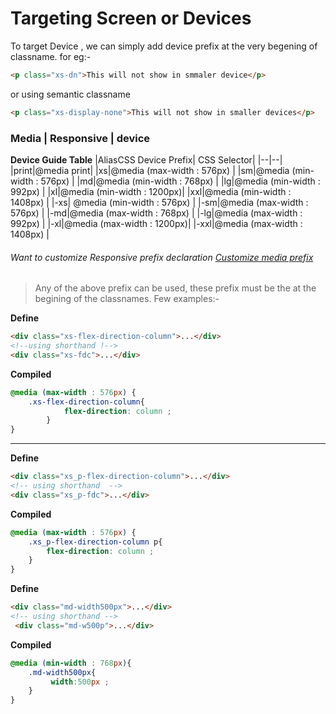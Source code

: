 # Targeting Screen or Devices

To target Device  , we can simply add device prefix at the very begening of classname. for eg:-
```html
<p class="xs-dn">This will not show in smmaler device</p>
```
or using semantic classname
 ```html
<p class="xs-display-none">This will not show in smaller devices</p>

```
### Media | Responsive | device
**Device Guide Table**
|AliasCSS Device Prefix| CSS Selector|
|--|--|
|print|@media print|
|xs|@media (max-width : 576px) |
|sm|@media  (min-width : 576px) |
|md|@media  (min-width : 768px) |
|lg|@media  (min-width : 992px) |
|xl|@media  (min-width : 1200px)|
|xxl|@media  (min-width : 1408px) |
|-xs| @media (min-width : 576px) |
|-sm|@media  (max-width : 576px) |
|-md|@media  (max-width : 768px) |
|-lg|@media  (max-width : 992px) |
|-xl|@media  (max-width : 1200px)|
|-xxl|@media  (max-width : 1408px) |

###### Want to customize Responsive prefix declaration [Customize media prefix](/docs/advance-customization#customize-media-selector)

>Any of the above prefix can be used, these prefix must be the at the begining of the classnames.
Few examples:-
 
**Define**
```html
<div class="xs-flex-direction-column">...</div>
<!--using shorthand !-->
<div class="xs-fdc">...</div>
```


**Compiled** 
```css
@media (max-width : 576px) {
    .xs-flex-direction-column{
            flex-direction: column ;
        }
}
```
---
**Define**
```html
<div class="xs_p-flex-direction-column">...</div>
<!-- using shorthand  -->
<div class="xs_p-fdc">...</div>
```

**Compiled**
```css
@media (max-width : 576px) { 
    .xs_p-flex-direction-column p{
        flex-direction: column ;
    }
}
```
**Define**
```html
<div class="md-width500px">...</div>
<!-- using shorthand -->
 <div class="md-w500p">...</div>
```

**Compiled**
```css
@media (min-width : 768px){
    .md-width500px{
         width:500px ;
    }
}
```
